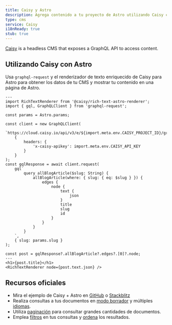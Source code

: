 ```yaml
---
title: Caisy y Astro
description: Agrega contenido a tu proyecto de Astro utilizando Caisy como CMS 
type: cms
service: Caisy
i18nReady: true
stub: true
---
```


[Caisy](https://caisy.io/) is a headless CMS that exposes a GraphQL API to access content.

## Utilizando Caisy con Astro

Usa `graphql-request` y el renderizador de texto enriquecido de Caisy para Astro para obtener los datos de tu CMS y mostrar tu contenido en una página de Astro.

```astro title="src/pages/blog/[...slug].astro"
---
import RichTextRenderer from '@caisy/rich-text-astro-renderer';
import { gql, GraphQLClient } from 'graphql-request';

const params = Astro.params;

const client = new GraphQLClient(
	`https://cloud.caisy.io/api/v3/e/${import.meta.env.CAISY_PROJECT_ID}/graphql`,
	{
		headers: {
			'x-caisy-apikey': import.meta.env.CAISY_API_KEY
		}
	}
);
const gqlResponse = await client.request(
	gql`
		query allBlogArticle($slug: String) {
			allBlogArticle(where: { slug: { eq: $slug } }) {
				edges {
					node {
						text {
							json
						}
						title
						slug
						id
					}
				}
			}
		}
	`,
	{ slug: params.slug }
);

const post = gqlResponse?.allBlogArticle?.edges?.[0]?.node;
---
<h1>{post.title}</h1>
<RichTextRenderer node={post.text.json} />
```

## Recursos oficiales

- Mira el ejemplo de Caisy + Astro en [GitHub](https://github.com/caisy-io/caisy-example-astro) o [Stackblitz](https://stackblitz.com/github/caisy-io/caisy-example-astro?file=src%2Fpages%2Fblog%2F%5B...slug%5D.astro)
- Realiza consultas a tus documentos en [modo borrador](https://caisy.io/developer/docs/external-api/localization-and-preview#preview-mode-15) y múltiples [idiomas](https://caisy.io/developer/docs/external-api/localization-and-preview#localization-in-a-graphql-query-8).
- Utiliza [paginación](https://caisy.io/developer/docs/external-api/queries-pagination) para consultar grandes cantidades de documentos.
- Emplea [filtros](https://caisy.io/developer/docs/external-api/external-filter-and-sorting) en tus consultas y [ordena](https://caisy.io/developer/docs/external-api/external-filter-and-sorting#sorting-8) los resultados.